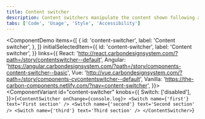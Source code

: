 ```yaml
---
title: Content switcher
description: Content switchers manipulate the content shown following an exclusive or “either/or” pattern. It is used to toggle between two or more content sections within the same space on screen.
tabs: ['Code', 'Usage', 'Style', 'Accessibility']
---
```


<ComponentDemo
  items={[
    {
      id: 'content-switcher',
      label: 'Content switcher',
    },
  ]}
  initialSelectedItem={{
    id: 'content-switcher',
    label: 'Content switcher',
  }}
  links={{
    React:
      'http://react.carbondesignsystem.com/?path=/story/contentswitcher--default',
    Angular:
      'https://angular.carbondesignsystem.com/?path=/story/components-content-switcher--basic',
    Vue:
      'http://vue.carbondesignsystem.com/?path=/story/components-cvcontentswitcher--default',
    Vanilla: 'https://the-carbon-components.netlify.com/?nav=content-switcher',
  }}>
  <ComponentVariant
    id="content-switcher"
    knobs={{
      Switch: ['disabled'],
    }}>{`
<ContentSwitcher onChange={console.log}>
  <Switch name={'first'} text='First section' />
  <Switch name={'second'} text='Second section' />
  <Switch name={'third'} text='Third section' />
</ContentSwitcher>
`}</ComponentVariant>
</ComponentDemo>
